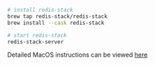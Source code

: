 ```sh
# install redis-stack
brew tap redis-stack/redis-stack
brew install --cask redis-stack

# start redis-stack
redis-stack-server
```

Detailed MacOS instructions can be viewed [here](/create/homebrew/)
